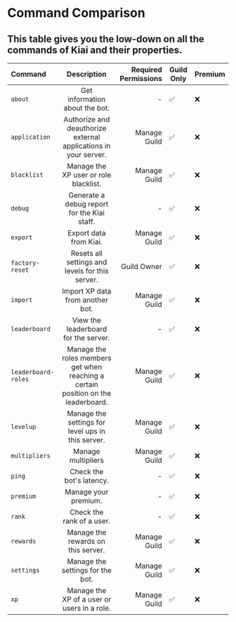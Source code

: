 # Command Comparison

## This table gives you the low-down on all the commands of Kiai and their properties.

| Command             |                                    Description                                    | Required Permissions | Guild Only | Premium |
| :------------------ | :-------------------------------------------------------------------------------: | -------------------: | ---------- | ------- |
| `about`             |                          Get information about the bot.                           |                    - | ✅         | ❌      |
| `application`       |          Authorize and deauthorize external applications in your server.          |         Manage Guild | ✅         | ❌      |
| `blacklist`         |                       Manage the XP user or role blacklist.                       |         Manage Guild | ✅         | ❌      |
| `debug`             |                    Generate a debug report for the Kiai staff.                    |                    - | ✅         | ❌      |
| `export`            |                              Export data from Kiai.                               |         Manage Guild | ✅         | ❌      |
| `factory-reset`     |                  Resets all settings and levels for this server.                  |          Guild Owner | ✅         | ❌      |
| `import`            |                         Import XP data from another bot.                          |         Manage Guild | ✅         | ❌      |
| `leaderboard`       |                       View the leaderboard for the server.                        |                    - | ✅         | ❌      |
| `leaderboard-roles` | Manage the roles members get when reaching a certain position on the leaderboard. |         Manage Guild | ✅         | ❌      |
| `levelup`           |                 Manage the settings for level ups in this server.                 |         Manage Guild | ✅         | ❌      |
| `multipliers`       |                                Manage multipliers                                 |         Manage Guild | ✅         | ❌      |
| `ping`              |                             Check the bot's latency.                              |                    - | ✅         | ❌      |
| `premium`           |                               Manage your premium.                                |                    - | ✅         | ❌      |
| `rank`              |                             Check the rank of a user.                             |                    - | ✅         | ❌      |
| `rewards`           |                        Manage the rewards on this server.                         |         Manage Guild | ✅         | ❌      |
| `settings`          |                         Manage the settings for the bot.                          |         Manage Guild | ✅         | ❌      |
| `xp`                |                    Manage the XP of a user or users in a role.                    |         Manage Guild | ✅         | ❌      |
